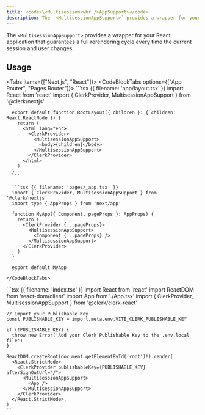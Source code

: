 ```yaml
---
title: <code>\<Multisession<wbr />AppSupport></code>
description: The `<MultisessionAppSupport>` provides a wrapper for your React application that guarantees a full rerendering cycle everytime the current session and user changes.
---
```


The `<MultisessionAppSupport>` provides a wrapper for your React application that guarantees a full rerendering cycle every time the current session and user changes.

## Usage

<Tabs items={["Next.js", "React"]}>
  <Tab>
    <CodeBlockTabs options={["App Router", "Pages Router"]}>
      ```tsx {{ filename: 'app/layout.tsx' }}
      import React from 'react'
      import { ClerkProvider, MultisessionAppSupport } from '@clerk/nextjs'

      export default function RootLayout({ children }: { children: React.ReactNode }) {
        return (
          <html lang="en">
            <ClerkProvider>
              <MultisessionAppSupport>
                <body>{children}</body>
              </MultisessionAppSupport>
            </ClerkProvider>
          </html>
        )
      }
      ```

      ```tsx {{ filename: 'pages/_app.tsx' }}
      import { ClerkProvider, MultisessionAppSupport } from '@clerk/nextjs'
      import type { AppProps } from 'next/app'

      function MyApp({ Component, pageProps }: AppProps) {
        return (
          <ClerkProvider {...pageProps}>
            <MultisessionAppSupport>
              <Component {...pageProps} />
            </MultisessionAppSupport>
          </ClerkProvider>
        )
      }

      export default MyApp
      ```
    </CodeBlockTabs>
  </Tab>

  <Tab>
    ```tsx {{ filename: 'index.tsx' }}
    import React from 'react'
    import ReactDOM from 'react-dom/client'
    import App from './App.tsx'
    import { ClerkProvider, MultisessionAppSupport } from '@clerk/clerk-react'

    // Import your Publishable Key
    const PUBLISHABLE_KEY = import.meta.env.VITE_CLERK_PUBLISHABLE_KEY

    if (!PUBLISHABLE_KEY) {
      throw new Error('Add your Clerk Publishable Key to the .env.local file')
    }

    ReactDOM.createRoot(document.getElementById('root')!).render(
      <React.StrictMode>
        <ClerkProvider publishableKey={PUBLISHABLE_KEY} afterSignOutUrl="/">
          <MultisessionAppSupport>
            <App />
          </MultisessionAppSupport>
        </ClerkProvider>
      </React.StrictMode>,
    )
    ```
  </Tab>
</Tabs>
